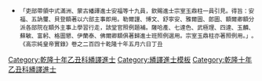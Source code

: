 {{Navbox
|name = 乾隆十年乙丑科繙譯進士金榜
|title = 乾隆十年（[[1745年]]）乙丑科繙譯進士金榜
|titlestyle = background-color:#FFD700;
|image =
|style = width:100%;text-align:center; 
|groupstyle = text-align:center; background-color:#FFD700;
|liststyle = text-align:center;
|state = {{{state<includeonly>|collapsed</includeonly>}}}
|group1 = 滿洲<br>共17名
|list1 = [[安福 (繙譯進士)|安福]] - [[五諾璽]] - [[博文]] - [[勒爾謹]] - [[七達色]] - [[薩哈產]] - [[貝登額]] - [[武極理]] - [[舒寧安]] - [[蘇敏]]<br>[[玉麟 (繙譯進士)|玉麟]] - [[四達]] - [[富躬]] - [[覺羅雅爾圖]] - [[伊蘭泰 (繙譯進士)|伊蘭泰]] - [[格圖懇]] - [[郎圖]]
|group2 = 蒙古<br>共2名
|list2 = [[額爾清額]] - [[佛爾清額]]
|group3 = 欽賜1名
|list3 = [[宗室玉鼎柱]]
|belowstyle = text-align: center; background-color:#FFD700;
|below='''前一科：[[Template:乾隆四年己未科繙譯進士金榜|乾隆四年己未科繙譯]]　'''·'''　後一科：[[Template:乾隆十三年戊辰科繙譯進士金榜|乾隆十三年戊辰科繙譯]]'''<br>'''同科進士：[[Template:乾隆十年乙丑科殿試金榜|乾隆十年乙丑文科]]、[[Template:乾隆十年乙丑科武殿試金榜|乾隆十年乙丑武科]]'''
}}<noinclude>[[Category:乾隆十年乙丑科繙譯進士]][[Category:繙譯進士模板]]{{DEFAULTSORT:*}}
* <small>「吏部帶領中式滿洲、蒙古繙譯進士安福等十九員，欽賜進士宗室玉鼎柱一員引見。得旨：安福、五訥璽、貝登額著以六部主事即用。勒爾謹、博文、舒寧安、雅爾圖、郎圖、額爾卿額分派各部院在額外主事上學習行走，該堂官照例題補。薩哈產、七達色、武極理、四達、玉麟、蘇敏、富躬、格圖懇、伊蘭泰、佛爾卿額俱著歸進士班照例選用。宗室玉鼎柱亦著照例用。」｡《高宗純皇帝實錄》卷之二百四十乾隆十年五月六日丁丑</small>
</noinclude>
[[Category:乾隆十年乙丑科繙譯進士]]